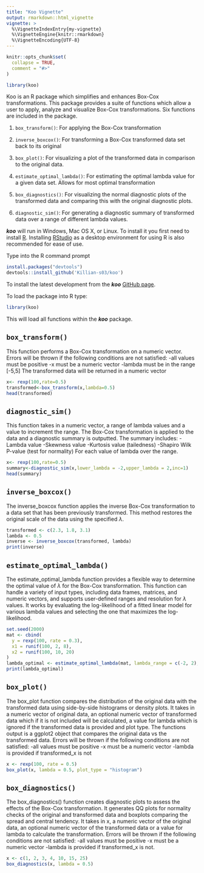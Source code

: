 ```yaml
---
title: "Koo Vignette"
output: rmarkdown::html_vignette
vignette: >
  %\VignetteIndexEntry{my-vignette}
  %\VignetteEngine{knitr::rmarkdown}
  %\VignetteEncoding{UTF-8}
---
```


```r
knitr::opts_chunk$set(
  collapse = TRUE,
  comment = "#>"
)
```

```r
library(koo)
```


Koo is an R package which simplifies and enhances Box-Cox transformations. This package provides a suite of functions which allow a user to apply, analyze and visualize Box-Cox transformations. Six functions are included in the package.

1. `box_transform()`: For applying the Box-Cox transformation

2. `inverse_boxcox()`: For transforming a Box-Cox transformed data set back to its original

3. `box_plot()`: For visualizing a plot of the transformed data in comparison to the original data.

4. `estimate_optimal_lambda()`: For estimating the optimal lambda value for a given data set. Allows for most optimal transformation

5. `box_diagnostics()`: For visualizing the normal diagnostic plots of the transformed data and comparing this with the original diagnostic plots.

6. `diagnostic_sim()`: For generating a diagnostic summary of transformed data over a range of different lambda values.

___koo___ will run in Windows, Mac OS X, or Linux. To install it you first need to install [R](https://cran.r-project.org/). Installing [RStudio](https://www.rstudio.com/) as a desktop environment for using R is also recommended for ease of use.

Type into the R command prompt
```r
install.packages("devtools")
devtools::install_github('Killian-s03/koo')
```

To install the latest development from the ___koo___  [GitHub page](https://github.com/Killian-s03/koo). 

To load the package into R type:

```r
library(koo)
```


This will load all functions within the ___koo___ package.




## `box_transform()`

This function performs a Box-Cox transformation on a numeric vector. Errors will be thrown if the following conditions are not satisfied:
          -all values must be positive
          -x must be a numeric vector
          -lambda must be in the range [-5,5]
The transformed data will be returned in a numeric vector
    
```r
x<- rexp(100,rate=0.5)
transformed<-box_transform(x,lambda=0.5)
head(transformed)
```




## `diagnostic_sim()`

This function takes in a numeric vector, a range of lambda values and a value to increment the range.
The Box-Cox transformation is applied to the data and a diagnostic summary is outputted.
The summary includes:  -Lambda value
                       -Skewness value
                       -Kurtosis value (tailedness)
                       -Shapiro Wilk P-value (test for normality)
For each value of lambda over the range.

```r
x<- rexp(100,rate=0.5)
summary<-diagnostic_sim(x,lower_lambda = -2,upper_lambda = 2,inc=1)
head(summary)
```




## `inverse_boxcox()`

The inverse_boxcox function applies the inverse Box-Cox transformation to a data set that has been previously transformed. This method restores the original scale of the data using the specified $\lambda$.

```r
transformed <- c(2.3, 1.8, 3.1)
lambda <- 0.5
inverse <- inverse_boxcox(transformed, lambda)
print(inverse)
```

## `estimate_optimal_lambda()`

The estimate_optimal_lambda function provides a flexible way to determine the optimal value of $\lambda$ for the Box-Cox transformation. This function can handle a variety of input types, including data frames, matrices, and numeric vectors, and supports user-defined ranges and resolution for $\lambda$ values.
It works by evaluating the log-likelihood of a fitted linear model for various lambda values and selecting the one that maximizes the log-likelihood.

```r
set.seed(2000)
mat <- cbind(
  y = rexp(100, rate = 0.3),
  x1 = runif(100, 2, 8),
  x2 = runif(100, 10, 20)
)
lambda_optimal <- estimate_optimal_lambda(mat, lambda_range = c(-2, 2), resolution = 100)
print(lambda_optimal)
```




## `box_plot()`

The box_plot function compares the distribution of the original data with the transformed data using side-by-side histograms or density plots. It takes in a numeric vector of original data, an optional numeric vector of transformed data which if it is not included will be calculated, a value for lambda which is ignored if the transformed data is provided and plot type. The functions output is a ggplot2 object that compares the original data vs the transformed data.
Errors will be thrown if the following conditions are not satisfied:
          -all values must be positive
          -x must be a numeric vector
          -lambda is provided if transformed_x is not
          
```r
x <- rexp(100, rate = 0.5)
box_plot(x, lambda = 0.5, plot_type = "histogram")
```




## `box_diagnostics()`
The box_diagnostics() function creates diagnostic plots to assess the effects of the Box-Cox transformation. It generates QQ plots for normality checks of the original and transformed data and boxplots comparing the spread and central tendency. It takes in x, a numeric vector of the original data, an optional numeric vector of the transformed data or a value for lambda to calculate the transformation. 
Errors will be thrown if the following conditions are not satisfied:
          -all values must be positive
          -x must be a numeric vector
          -lambda is provided if transformed_x is not.
```r
x <- c(1, 2, 3, 4, 10, 15, 25)
box_diagnostics(x, lambda = 0.5)
```
